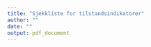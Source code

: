 ```yaml
---
title: "Sjekkliste for tilstandsindikatorer"
author: ""
date: ""
output: pdf_document
---
```



\def\LayoutTextField#1#2{% label, field
  #2%
}


\begin{Form}
    Indikatornavn: \TextField[width=10cm]{Indikatornavn}\\\\
    Tilstede under utfyllingen: \TextField[multiline=true, width=10cm,height=1cm]{Tilstede}\\\\
    Dato: \TextField[width=3cm]{Dato}\\
    \\
    \CheckBox{Indikatoren gir et representativt bilde av miljøets tilstand, miljøpåvirkninger eller samfunnets respons og er relevant for det arealet som vurderes }\\
    Kommentar: \\\\
     \TextField[multiline=true, width=\linewidth,height=2cm,invisible=true]{a}\\\\
      \CheckBox{Indikatoren påvirkes betraktelig av menneskelig aktivitet, og denne responsen blir ikke overskygget av den naturlige variasjonen i indikatoren }\\
    Kommentar: \\\\
     \TextField[multiline=true, width=\linewidth,height=2cm]{b}\\\\
      \CheckBox{Indikatoren gir grunnlag for internasjonale sammenligninger}\\
    Kommentar: \\\\
     \TextField[multiline=true, width=\linewidth,height=2cm]{c}\\\\
      \CheckBox{Vi har kontroll på at variasjonen vi innfører gjennom beregningene våre ikke overskygger eller systematisk styrer verdien av indikatoren}\\
    Kommentar: \\\\
     \TextField[multiline=true, width=\linewidth,height=2cm]{c2}\\\\
      \CheckBox{Indikatoren representerer en unik side ved økosystemet som ikke fanges opp av noen av de andre indikatorene}\\
    Kommentar: \\\\
     \TextField[multiline=true, width=\linewidth,height=2cm]{d}\\\\
      \CheckBox{Metoden for beregning av indikatorverdier er godt dokumentert og beregningene er reproduserbare}\\
    Kommentar: \\\\
     \TextField[multiline=true, width=\linewidth,height=2cm]{e}\\\\
      \CheckBox{Fastsetting av referanseverdier (0, 1) og grenseverdier for GØT er godt faglig begrunnet og gjennomdiskutert med flere fagfeller}\\
    Kommentar: \\\\
     \TextField[multiline=true, width=\linewidth,height=2cm]{f}\\\\
      \CheckBox{Indikatoren lar seg tilskrive en eller flere av de syv definerte økosystemegenskapene}\\
    Kommentar: \\\\
     \TextField[multiline=true, width=\linewidth,height=2cm]{g}\\\\
      \CheckBox{Data som trengs for å støtte indikatoren er
lett tilgjengelig eller kunne gjøres tilgjengelig på en kostnadseffektiv måte
}\\
    Kommentar: \\\\
     \TextField[multiline=true, width=\linewidth,height=2cm]{h}\\\\
      \CheckBox{Data som trengs for å støtte indikatoren er
godt dokumentert og av kjent kvalitet
}\\
    Kommentar: \\\\
     \TextField[multiline=true, width=\linewidth,height=2cm]{i}\\\\
     Generelle kommentarer: \\\\
     \TextField[multiline=true, width=\linewidth,height=5cm]{i}\\\\
    
     
     
    
\end{Form}